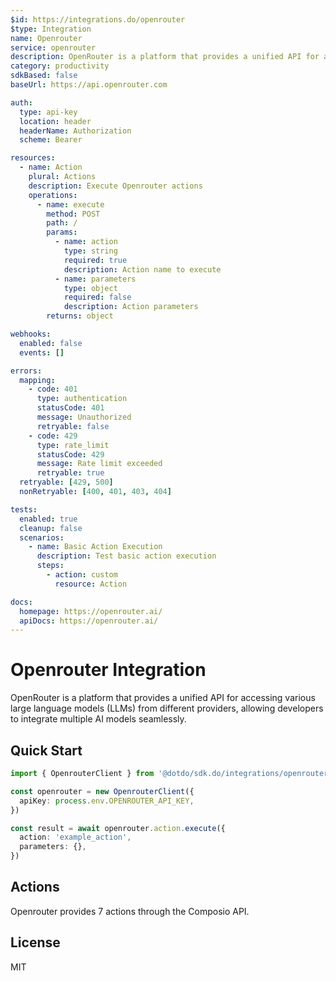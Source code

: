 ```yaml
---
$id: https://integrations.do/openrouter
$type: Integration
name: Openrouter
service: openrouter
description: OpenRouter is a platform that provides a unified API for accessing various large language models (LLMs) from different providers, allowing developers to integrate multiple AI models seamlessly.
category: productivity
sdkBased: false
baseUrl: https://api.openrouter.com

auth:
  type: api-key
  location: header
  headerName: Authorization
  scheme: Bearer

resources:
  - name: Action
    plural: Actions
    description: Execute Openrouter actions
    operations:
      - name: execute
        method: POST
        path: /
        params:
          - name: action
            type: string
            required: true
            description: Action name to execute
          - name: parameters
            type: object
            required: false
            description: Action parameters
        returns: object

webhooks:
  enabled: false
  events: []

errors:
  mapping:
    - code: 401
      type: authentication
      statusCode: 401
      message: Unauthorized
      retryable: false
    - code: 429
      type: rate_limit
      statusCode: 429
      message: Rate limit exceeded
      retryable: true
  retryable: [429, 500]
  nonRetryable: [400, 401, 403, 404]

tests:
  enabled: true
  cleanup: false
  scenarios:
    - name: Basic Action Execution
      description: Test basic action execution
      steps:
        - action: custom
          resource: Action

docs:
  homepage: https://openrouter.ai/
  apiDocs: https://openrouter.ai/
---
```


# Openrouter Integration

OpenRouter is a platform that provides a unified API for accessing various large language models (LLMs) from different providers, allowing developers to integrate multiple AI models seamlessly.

## Quick Start

```typescript
import { OpenrouterClient } from '@dotdo/sdk.do/integrations/openrouter'

const openrouter = new OpenrouterClient({
  apiKey: process.env.OPENROUTER_API_KEY,
})

const result = await openrouter.action.execute({
  action: 'example_action',
  parameters: {},
})
```

## Actions

Openrouter provides 7 actions through the Composio API.

## License

MIT
